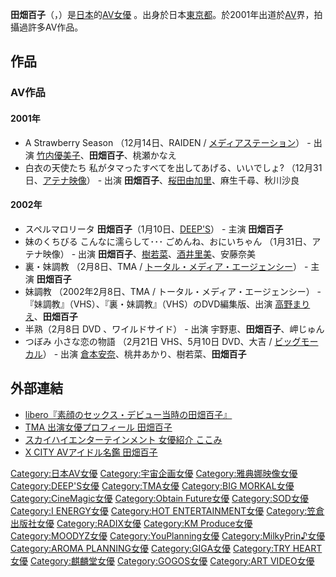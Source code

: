 
{{AV女優|
|名前=田畑 百子
|ふりがな=たばた ももこ
|別名=田端 百子<br/>さくら<br/>秋田 こまち<br/>ここみ<br/>秋田 ここみ<br/>田畑 ももこ
|愛称=
|生年=1979
|生月=7
|生日=28
|出身地=
|血液型=B型
|時点=2002
|身長=
|体重=
|バスト=78
|ウエスト=56
|ヒップ=83
|カップ=
|身体備考=中派
|ジャンル=ロリコン
|AV出演期間=2001年 - 2004年
|活動備考=
|他の活動=
|その他=
}}
{{japanese|japanese=田畑百子|kana=つばさ ゆうか|romaji= }}
'''田畑百子'''（{{lang-ja|つばさ ゆうか}}，{{bd|1979年|7月28日|||}}）是[[日本|日本]]的[[AV女優|AV女優]] 。出身於日本[[東京都|東京都]]。於2001年出道於[[AV|AV]]界，拍攝過許多AV作品。

== 作品 == 
=== AV作品 ===
==== 2001年 ====
* A Strawberry Season （12月14日、RAIDEN / [[メディアステーション|メディアステーション]]） - 出演 [[竹内優美子|竹内優美子]]、'''田畑百子'''、桃瀬かなえ
* 白衣の天使たち 私がタマったすべてを出してあげる、いいでしょ? （12月31日、[[アテナ映像|アテナ映像]]） - 出演 '''田畑百子'''、[[桜田由加里|桜田由加里]]、麻生千尋、秋川沙良

==== 2002年 ====
* スペルマロリータ '''田畑百子'''（1月10日、[[ディープス|DEEP'S]]） - 主演 '''田畑百子'''
* 妹のくちびる こんなに濡らして･･･ ごめんね、おにいちゃん （1月31日、アテナ映像） - 出演 '''田畑百子'''、[[樹若菜|樹若菜]]、[[酒井里美|酒井里美]]、安藤奈美
* 裏・妹調教 （2月8日、TMA / [[トータル・メディア・エージェンシー|トータル・メディア・エージェンシー]]） - 主演 '''田畑百子'''
* 妹調教 （2002年2月8日、TMA / トータル・メディア・エージェンシー） - 『妹調教』（VHS）、『裏・妹調教』（VHS）のDVD編集版、出演 [[高野まりえ|高野まりえ]]、'''田畑百子'''
* 半熟（2月8日 DVD 、ワイルドサイド） - 出演 宇野恵、'''田畑百子'''、岬じゅん
* つぼみ 小さな恋の物語 （2月21日 VHS、5月10日 DVD、大吉 / [[ビッグモーカル|ビッグモーカル]]） - 出演 [[倉本安奈|倉本安奈]]、桃井あかり、樹若菜、'''田畑百子'''

== 外部連結 == 
* [https://web.archive.org/web/20110513174651/http://www.libero-av.net/tabatasugao/mmsugao.html libero『素顔のセックス・デビュー当時の田畑百子』]
* [https://web.archive.org/web/20100216084058/http://www.tma.co.jp/page_top/actress/page/tabata_momoko/tabata_momoko.html TMA 出演女優プロフィール 田畑百子]{{リンク切れ|date=2010年12月}}
* [http://skyhighpremium.com/actress/catid_4-itemid_149.html スカイハイエンターテインメント 女優紹介 ここみ]{{dead link|date=2018年3月 |bot=InternetArchiveBot |fix-attempted=yes }}
* [http://xcity.jp/idol/detail/?id=2863&style=simple X CITY AVアイドル名鑑 田畑百子] {{Wayback|url=http://xcity.jp/idol/detail/?id=2863&style=simple |date=20130511084326 }}

{{DEFAULTSORT:Tsubasa yuuka}}
[[Category:日本AV女優|Category:日本AV女優]]
[[Category:宇宙企画女優|Category:宇宙企画女優]]
[[Category:雅典娜映像女優|Category:雅典娜映像女優]]
[[Category:DEEP'S女優|Category:DEEP'S女優]]
[[Category:TMA女優|Category:TMA女優]]
[[Category:BIG_MORKAL女優|Category:BIG MORKAL女優]]
[[Category:CineMagic女優|Category:CineMagic女優]]
[[Category:Obtain_Future女優|Category:Obtain Future女優]]
[[Category:SOD女優|Category:SOD女優]]
[[Category:I_ENERGY女優|Category:I ENERGY女優]]
[[Category:HOT_ENTERTAINMENT女優|Category:HOT ENTERTAINMENT女優]]
[[Category:笠倉出版社女優|Category:笠倉出版社女優]]
[[Category:RADIX女優|Category:RADIX女優]]
[[Category:KM_Produce女優|Category:KM Produce女優]]
[[Category:MOODYZ女優|Category:MOODYZ女優]]
[[Category:YouPlanning女優|Category:YouPlanning女優]]
[[Category:MilkyPrin♪女優|Category:MilkyPrin♪女優]]
[[Category:AROMA_PLANNING女優|Category:AROMA PLANNING女優]]
[[Category:GIGA女優|Category:GIGA女優]]
[[Category:TRY_HEART女優|Category:TRY HEART女優]]
[[Category:麒麟堂女優|Category:麒麟堂女優]]
[[Category:GOGOS女優|Category:GOGOS女優]]
[[Category:ART_VIDEO女優|Category:ART VIDEO女優]]